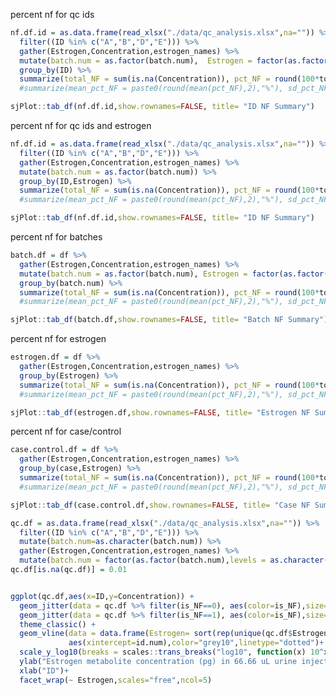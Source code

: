 

percent nf for qc ids
```{r}
nf.df.id = as.data.frame(read_xlsx("./data/qc_analysis.xlsx",na="")) %>%
  filter((ID %in% c("A","B","D","E"))) %>%
  gather(Estrogen,Concentration,estrogen_names) %>%
  mutate(batch.num = as.factor(batch.num),  Estrogen = factor(as.factor(Estrogen),levels=estrogen_names)) %>%
  group_by(ID) %>%
  summarize(total_NF = sum(is.na(Concentration)), pct_NF = round(100*total_NF/n(),2) ) #%>%
  #summarize(mean_pct_NF = paste0(round(mean(pct_NF),2),"%"), sd_pct_NF = paste0(round(sd(pct_NF),2),"%"))

sjPlot::tab_df(nf.df.id,show.rownames=FALSE, title= "ID NF Summary")
```


percent nf for qc ids and estrogen
```{r}
nf.df.id = as.data.frame(read_xlsx("./data/qc_analysis.xlsx",na="")) %>%
  filter((ID %in% c("A","B","D","E"))) %>%
  gather(Estrogen,Concentration,estrogen_names) %>%
  mutate(batch.num = as.factor(batch.num)) %>%
  group_by(ID,Estrogen) %>%
  summarize(total_NF = sum(is.na(Concentration)), pct_NF = round(100*total_NF/n(),2) ) #%>%
  #summarize(mean_pct_NF = paste0(round(mean(pct_NF),2),"%"), sd_pct_NF = paste0(round(sd(pct_NF),2),"%"))

sjPlot::tab_df(nf.df.id,show.rownames=FALSE, title= "ID NF Summary")
```




percent nf for batches
```{r}
batch.df = df %>%
  gather(Estrogen,Concentration,estrogen_names) %>%
  mutate(batch.num = as.factor(batch.num), Estrogen = factor(as.factor(Estrogen),levels=estrogen_names)) %>%
  group_by(batch.num) %>%
  summarize(total_NF = sum(is.na(Concentration)), pct_NF = round(100*total_NF/n(),2) ) #%>%
  #summarize(mean_pct_NF = paste0(round(mean(pct_NF),2),"%"), sd_pct_NF = paste0(round(sd(pct_NF),2),"%"))

sjPlot::tab_df(batch.df,show.rownames=FALSE, title= "Batch NF Summary")
```


percent nf for estrogen
```{r}
estrogen.df = df %>%
  gather(Estrogen,Concentration,estrogen_names) %>%
  group_by(Estrogen) %>%
  summarize(total_NF = sum(is.na(Concentration)), pct_NF = round(100*total_NF/n(),2) ) #%>%
  #summarize(mean_pct_NF = paste0(round(mean(pct_NF),2),"%"), sd_pct_NF = paste0(round(sd(pct_NF),2),"%"))

sjPlot::tab_df(estrogen.df,show.rownames=FALSE, title= "Estrogen NF Summary")
```


percent nf for case/control
```{r}
case.control.df = df %>%
  gather(Estrogen,Concentration,estrogen_names) %>%
  group_by(case,Estrogen) %>%
  summarize(total_NF = sum(is.na(Concentration)), pct_NF = round(100*total_NF/n(),2) ) #%>%
  #summarize(mean_pct_NF = paste0(round(mean(pct_NF),2),"%"), sd_pct_NF = paste0(round(sd(pct_NF),2),"%"))

sjPlot::tab_df(case.control.df,show.rownames=FALSE, title= "Case NF Summary")
```


```{r}
qc.df = as.data.frame(read_xlsx("./data/qc_analysis.xlsx",na="")) %>% 
  filter((ID %in% c("A","B","D","E"))) %>%
  mutate(batch.num=as.character(batch.num)) %>%
  gather(Estrogen,Concentration,estrogen_names) %>%
  mutate(batch.num = factor(as.factor(batch.num),levels = as.character(seq(1:16))), is_NF = as.factor(ifelse(is.na(Concentration),1,0))) 
qc.df[is.na(qc.df)] = 0.01


ggplot(qc.df,aes(x=ID,y=Concentration)) +
  geom_jitter(data = qc.df %>% filter(is_NF==0), aes(color=is_NF),size=2,alpha=0.4,width=0.3,height=0,show_guide = TRUE) +
  geom_jitter(data = qc.df %>% filter(is_NF==1), aes(color=is_NF),size=2,alpha=0.4,width=0.3,height=0.75,show_guide = TRUE) +
  theme_classic() +  
  geom_vline(data = data.frame(Estrogen= sort(rep(unique(qc.df$Estrogen),length(unique(qc.df$ID)))), id.num=rep(1:length(unique(qc.df$ID)),length(unique(qc.df$Estrogen)))),
             aes(xintercept=id.num),color="grey10",linetype="dotted")+
  scale_y_log10(breaks = scales::trans_breaks("log10", function(x) 10^x),labels = scales::trans_format("log10", scales::math_format(10^.x))) +
  ylab("Estrogen metabolite concentration (pg) in 66.66 uL urine injection")+
  xlab("ID")+ 
  facet_wrap(~ Estrogen,scales="free",ncol=5) 
```


